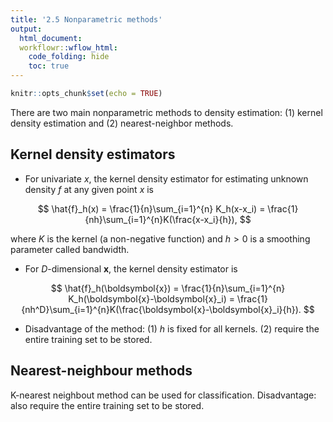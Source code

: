 ```yaml
---
title: '2.5 Nonparametric methods'
output:
  html_document:
  workflowr::wflow_html:
    code_folding: hide
    toc: true
---
```



```r
knitr::opts_chunk$set(echo = TRUE)
```

There are two main nonparametric methods to density estimation: (1) kernel density estimation and (2) nearest-neighbor methods. 

## Kernel density estimators

+ For univariate $x$, the kernel density estimator for estimating unknown density $f$ at any given point $x$ is 

$$
\hat{f}_h(x) = \frac{1}{n}\sum_{i=1}^{n} K_h(x-x_i) = \frac{1}{nh}\sum_{i=1}^{n}K(\frac{x-x_i}{h}),
$$

where $K$ is the kernel (a non-negative function) and $h>0$ is a smoothing parameter called bandwidth.

+ For $D$-dimensional $\boldsymbol{x}$, the kernel density estimator is 

$$
\hat{f}_h(\boldsymbol{x}) = \frac{1}{n}\sum_{i=1}^{n} K_h(\boldsymbol{x}-\boldsymbol{x}_i) = \frac{1}{nh^D}\sum_{i=1}^{n}K(\frac{\boldsymbol{x}-\boldsymbol{x}_i}{h}). 
$$

+ Disadvantage of the method: (1) $h$ is fixed for all kernels. (2) require the entire training set to be stored.

## Nearest-neighbour methods

K-nearest neighbout method can be used for classification. Disadvantage: also require the entire training set to be stored.



